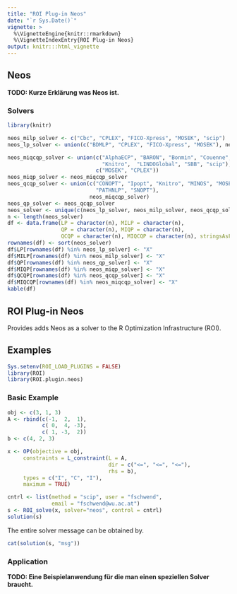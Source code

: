 ```yaml
---
title: "ROI Plug-in Neos"
date: "`r Sys.Date()`"
vignette: >
  %\VignetteEngine{knitr::rmarkdown}
  %\VignetteIndexEntry{ROI Plug-in Neos}
output: knitr:::html_vignette
---
```


## Neos
**TODO: Kurze Erklärung was Neos ist.**

### Solvers
```r
library(knitr)

neos_milp_solver <- c("Cbc", "CPLEX", "FICO-Xpress", "MOSEK", "scip")
neos_lp_solver <- union(c("BDMLP", "CPLEX", "FICO-Xpress", "MOSEK"), neos_milp_solver)

neos_miqcqp_solver <- union(c("AlphaECP", "BARON", "Bonmin", "Couenne", "DICOPT", 
                              "Knitro",  "LINDOGlobal", "SBB", "scip"), 
                            c("MOSEK", "CPLEX"))
neos_miqp_solver <- neos_miqcqp_solver
neos_qcqp_solver <- union(c("CONOPT", "Ipopt", "Knitro", "MINOS", "MOSEK", 
                            "PATHNLP", "SNOPT"), 
                          neos_miqcqp_solver)
neos_qp_solver <- neos_qcqp_solver
neos_solver <- unique(c(neos_lp_solver, neos_milp_solver, neos_qcqp_solver, neos_miqcqp_solver))
n <- length(neos_solver)
df <- data.frame(LP = character(n), MILP = character(n), 
                 QP = character(n), MIQP = character(n), 
                 QCQP = character(n), MIQCQP = character(n), stringsAsFactors = FALSE)
rownames(df) <- sort(neos_solver)
df$LP[rownames(df) %in% neos_lp_solver] <- "X"
df$MILP[rownames(df) %in% neos_milp_solver] <- "X"
df$QP[rownames(df) %in% neos_qp_solver] <- "X"
df$MIQP[rownames(df) %in% neos_miqp_solver] <- "X"
df$QCQP[rownames(df) %in% neos_qcqp_solver] <- "X"
df$MIQCQP[rownames(df) %in% neos_miqcqp_solver] <- "X"
kable(df)
```

## ROI Plug-in Neos
Provides adds Neos as a solver to the R Optimization Infrastructure (ROI).


## Examples
```r
Sys.setenv(ROI_LOAD_PLUGINS = FALSE)
library(ROI)
library(ROI.plugin.neos)
```

### Basic Example
```r
obj <- c(3, 1, 3)
A <- rbind(c(-1,  2,  1),
           c( 0,  4, -3),
           c( 1, -3,  2))
b <- c(4, 2, 3)

x <- OP(objective = obj,
     constraints = L_constraint(L = A,
                                dir = c("<=", "<=", "<="),
                                rhs = b),
     types = c("I", "C", "I"),
     maximum = TRUE)

cntrl <- list(method = "scip", user = "fschwend", 
	          email = "fschwend@wu.ac.at")
s <- ROI_solve(x, solver="neos", control = cntrl)
solution(s)
```

The entire solver message can be obtained by.
```r
cat(solution(s, "msg"))
```

### Application
**TODO: Eine Beispielanwendung für die man einen speziellen Solver braucht.**


